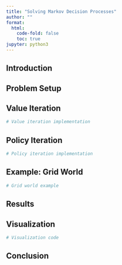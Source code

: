 ```yaml
---
title: "Solving Markov Decision Processes"
author: ""
format:
  html:
    code-fold: false
    toc: true
jupyter: python3
---
```


## Introduction

## Problem Setup

## Value Iteration

```python
# Value iteration implementation
```

## Policy Iteration

```python
# Policy iteration implementation
```

## Example: Grid World

```python
# Grid world example
```

## Results

## Visualization

```python
# Visualization code
```

## Conclusion
